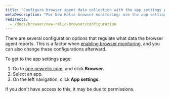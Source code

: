 ```yaml
---
title: 'Configure browser agent data collection with the app settings page'
metaDescription: "For New Relic browser monitoring: use the app settings page to configure the agent type and deployment method."
redirects:
  - /docs/browser/new-relic-browser/configuration
---
```


There are several configuration options that regulate what data the browser agent reports. This is a factor when [enabling browser monitoring](/docs/browser/browser-monitoring/installation/install-browser-monitoring-agent), and you can also change these configurations afterward. 

To get to the app settings page: 

1. Go to [one.newrelic.com](http://one.newrelic.com), and click **Browser**. 
2. Select an app. 
3. On the left navigation, click **App settings**. 

If you don't have access to this, it may be due to permissions. 

